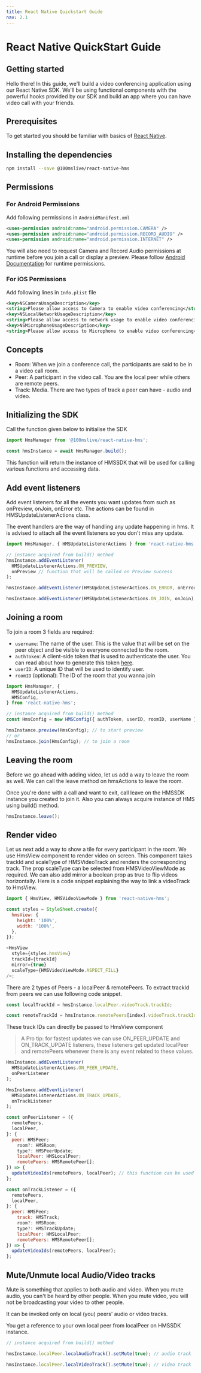 ```yaml
---
title: React Native Quickstart Guide
nav: 2.1
---
```


<Content alias="basics" />

# React Native QuickStart Guide

## Getting started

Hello there! In this guide, we'll build a video conferencing application using our React Native SDK. We'll be using functional components with the powerful hooks provided by our SDK and build an app where you can have video call with your friends.

## Prerequisites

To get started you should be familiar with basics of [React Native](https://reactnative.dev/).

## Installing the dependencies

```bash
npm install --save @100mslive/react-native-hms
```

## Permissions

### For Android Permissions

Add following permissions in `AndroidManifest.xml`

```xml
<uses-permission android:name="android.permission.CAMERA" />
<uses-permission android:name="android.permission.RECORD_AUDIO" />
<uses-permission android:name="android.permission.INTERNET" />
```

You will also need to request Camera and Record Audio permissions at runtime before you join a call or display a preview. Please follow [Android Documentation](https://developer.android.com/training/permissions/requesting#request-permission) for runtime permissions.

### For iOS Permissions

Add following lines in `Info.plist` file

```xml
<key>NSCameraUsageDescription</key>
<string>Please allow access to Camera to enable video conferencing</string>
<key>NSLocalNetworkUsageDescription</key>
<string>Please allow access to network usage to enable video conferencing</string>
<key>NSMicrophoneUsageDescription</key>
<string>Please allow access to Microphone to enable video conferencing</string>
```

## Concepts

- Room: When we join a conference call, the participants are said to be in a video call room.
- Peer: A participant in the video call. You are the local peer while others are remote peers.
- Track: Media. There are two types of track a peer can have - audio and video.

## Initializing the SDK

Call the function given below to initialise the SDK

```js
import HmsManager from '@100mslive/react-native-hms';

const hmsInstance = await HmsManager.build();
```

This function will return the instance of HMSSDK that will be used for calling various functions and accessing data.

## Add event listeners

Add event listeners for all the events you want updates from such as onPreview, onJoin, onError etc. The actions can be found in HMSUpdateListenerActions class.

The event handlers are the way of handling any update happening in hms. It is advised to attach all the event listeners so you don't miss any update.

```js
import HmsManager, { HMSUpdateListenerActions } from 'react-native-hms';

// instance acquired from build() method
hmsInstance.addEventListener(
  HMSUpdateListenerActions.ON_PREVIEW,
  onPreview // function that will be called on Preview success
);

hmsInstance.addEventListener(HMSUpdateListenerActions.ON_ERROR, onError);

hmsInstance.addEventListener(HMSUpdateListenerActions.ON_JOIN, onJoin);
```

## Joining a room

To join a room 3 fields are required:

- `username`: The name of the user. This is the value that will be set on the peer object and be visible to everyone connected to the room.
- `authToken`: A client-side token that is used to authenticate the user. You can read about how to generate this token [here](https://docs.100ms.live/react-native/v2/guides/token).
- `userID`: A unique ID that will be used to identify user.
- `roomID` (optional): The ID of the room that you wanna join

```js
import HmsManager, {
  HMSUpdateListenerActions,
  HMSConfig,
} from 'react-native-hms';

// instance acquired from build() method
const HmsConfig = new HMSConfig({ authToken, userID, roomID, userName });

hmsInstance.preview(HmsConfig); // to start preview
// or
hmsInstance.join(HmsConfig); // to join a room
```

## Leaving the room

Before we go ahead with adding video, let us add a way to leave the room as well. We can call the leave method on hmsActions to leave the room.

Once you're done with a call and want to exit, call leave on the HMSSDK instance you created to join it. Also you can always acquire instance of HMS using build() method.

```js
hmsInstance.leave();
```

## Render video

Let us next add a way to show a tile for every participant in the room. We use HmsView component to render video on screen. This component takes trackId and scaleType of HMSVideoTrack and renders the corresponding track. The prop scaleType can be selected from HMSVideoViewMode as required. We can also add mirror a boolean prop as true to flip videos horizontally. Here is a code snippet explaining the way to link a videoTrack to HmsView.

```js
import { HmsView, HMSVideoViewMode } from 'react-native-hms';

const styles = StyleSheet.create({
  hmsView: {
    height: '100%',
    width: '100%',
  },
});

<HmsView
  style={styles.hmsView}
  trackId={trackId}
  mirror={true}
  scaleType={HMSVideoViewMode.ASPECT_FILL}
/>;
```

There are 2 types of Peers - a localPeer & remotePeers. To extract trackId from peers we can use following code snippet.

```js
const localTrackId = hmsInstance.localPeer.videoTrack.trackId;

const remoteTrackId = hmsInstance.remotePeers[index].videoTrack.trackId;
```

These track IDs can directly be passed to HmsView component

> A Pro tip: for fastest updates we can use ON_PEER_UPDATE and ON_TRACK_UPDATE listeners, these listeners get updated localPeer and remotePeers whenever there is any event related to these values.

```js
HmsInstance.addEventListener(
  HMSUpdateListenerActions.ON_PEER_UPDATE,
  onPeerListener
);

HmsInstance.addEventListener(
  HMSUpdateListenerActions.ON_TRACK_UPDATE,
  onTrackListener
);

const onPeerListener = ({
  remotePeers,
  localPeer,
}: {
  peer: HMSPeer;
    room?: HMSRoom;
    type?: HMSPeerUpdate;
    localPeer: HMSLocalPeer;
    remotePeers: HMSRemotePeer[];
}) => {
  updateVideoIds(remotePeers, localPeer); // this function can be used to update local and remotePeers on React-Native side
};

const onTrackListener = ({
  remotePeers,
  localPeer,
}: {
  peer: HMSPeer;
    track: HMSTrack;
    room?: HMSRoom;
    type?: HMSTrackUpdate;
    localPeer: HMSLocalPeer;
    remotePeers: HMSRemotePeer[];
}) => {
  updateVideoIds(remotePeers, localPeer);
};
```

## Mute/Unmute local Audio/Video tracks

Mute is something that applies to both audio and video. When you mute audio, you can't be heard by other people. When you mute video, you will not be broadcasting your video to other people.

It can be invoked only on local (you) peers' audio or video tracks.

You get a reference to your own local peer from localPeer on HMSSDK instance.

```js
// instance acquired from build() method

hmsInstance.localPeer.localAudioTrack().setMute(true); // audio track

hmsInstance.localPeer.localVideoTrack().setMute(true); // video track
```
